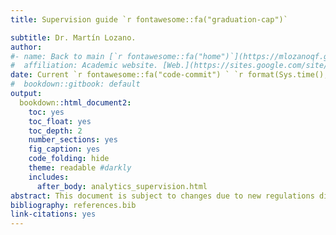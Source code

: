 ```yaml
---
title: Supervision guide `r fontawesome::fa("graduation-cap")` 

subtitle: Dr. Martín Lozano.
author:
#- name: Back to main [`r fontawesome::fa("home")`](https://mlozanoqf.github.io/)
#  affiliation: Academic website. [Web.](https://sites.google.com/site/mlozanoqf/)
date: Current `r fontawesome::fa("code-commit") ` `r format(Sys.time(), '%d %b %Y, %H:%M:%S.')`
#  bookdown::gitbook: default
output: 
  bookdown::html_document2:
    toc: yes
    toc_float: yes
    toc_depth: 2
    number_sections: yes
    fig_caption: yes
    code_folding: hide
    theme: readable #darkly 
    includes:
      after_body: analytics_supervision.html
abstract: This document is subject to changes due to new regulations dictated by the programme management, academic department and/or the university. It is also subject to a new and improved set of recommendations given my experience using this document in the past. Please note that all recommendations and guidance in this document apply only for students that agree to work under my supervision. If there is any discrepancy between this document and the official guidelines or regulations dictated by the academic programme or the university, then the rule is to follow the official guidelines. This document is a work in progress, and not all the material taken from publicly available sources has been properly referenced..
bibliography: references.bib
link-citations: yes
---
```

